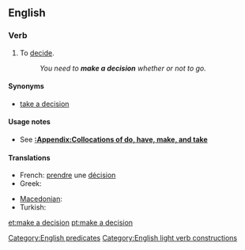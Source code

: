 ==English==

===Verb===
{{head|en|verb|head=[[make]] [[a]] [[decision]]}}

# {{context|intransitive|idiomatic}} To [[decide]].
#: ''You need to '''make a decision''' whether or not to go.''

====Synonyms====
* {{sense|decide}} [[take a decision]] {{qualifier|much less common, especially in US}}

====Usage notes====
* See '''[[:Appendix:Collocations of do, have, make, and take]]'''

====Translations====
{{trans-top|to decide}}
* French: [[prendre]] une [[décision]]
* Greek: {{t-|el|παίρνω απόφαση|tr=pérno apófasi|sc=Grek}}
{{trans-mid}}
* [[Macedonian]]: {{t-|mk|носам одлука|tr=nósam ódluka|sc=Cyrl}}
* Turkish: {{t+|tr|karar vermek}}
{{trans-bottom}}

[[Category:English predicates]]
[[Category:English light verb constructions]]
[[et:make a decision]]
[[pt:make a decision]]